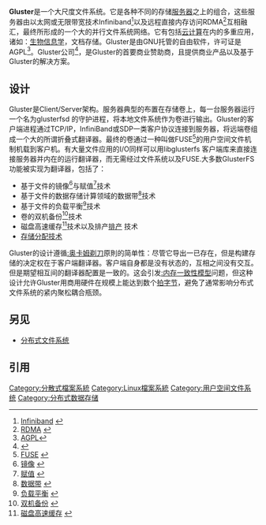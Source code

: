 {{NoteTA|G1=IT|G2=FL}}
{{Infobox software
| name = GlusterFS
| author = Gluster
| developer = [[Red_Hat|Red Hat]]公司
| latest release version = 10.1<ref>{{cite web|url=https://lists.gluster.org/pipermail/packaging/2022-January/000982.html|title=[gluster-packaging] glusterfs-10.1 released|access-date=2022-01-19}}</ref>
| latest release date = {{release date|df=yes|2022|01|19}}
| operating system = [[Linux|Linux]], [[OS X|OS X]], [[FreeBSD|FreeBSD]], [[NetBSD|NetBSD]], [[OpenSolaris|OpenSolaris]]
| genre = [[分布式文件系统|分布式文件系统]]
| license = [[GPLv3|GNU通用公共许可证第三版]]<ref>{{cite web |url=https://gluster.org/community/documentation/index.php/Gluster_3.1:_Understanding_the_GlusterFS_License |title=Gluster 3.1: Understanding the GlusterFS License |work=Gluster Documentation |publisher=Gluster.org |access-date=30 April 2014 |archive-date=2016-05-03 |archive-url=https://web.archive.org/web/20160503143527/http://www.gluster.org/community/documentation/index.php/Gluster_3.1:_Understanding_the_GlusterFS_License }}</ref>
| website = {{URL|https://www.gluster.org}}
}}
'''Gluster'''是一个大尺度文件系统。它是各种不同的存储[[服务器|服务器]]之上的组合，这些服务器由以太网或无限带宽技术Infiniband<ref>[http://en.wikipedia.org/wiki/Infiniband Infiniband] {{Wayback|url=http://en.wikipedia.org/wiki/Infiniband |date=20201230223030 }}</ref>以及远程直接内存访问RDMA<ref>[http://en.wikipedia.org/wiki/Remote_direct_memory_access RDMA] {{Wayback|url=http://en.wikipedia.org/wiki/Remote_direct_memory_access |date=20210126125901 }}</ref>互相融汇，最终所形成的一个大的并行文件系统网络。它有包括[[云计算|云计算]]在内的多重应用，诸如：[[生物信息学|生物信息学]]，文档存储。Gluster是由GNU托管的自由软件，许可证是AGPL<ref>[http://en.wikipedia.org/wiki/Affero_General_Public_License AGPL]{{Wayback|url=http://en.wikipedia.org/wiki/Affero_General_Public_License |date=20121015124513 }}</ref>。Gluster公司<ref>{{Cite web |url=https://www.gluster.org/ |title=Gluster公司 |access-date=2022-02-21 |archive-date=2022-05-12 |archive-url=https://web.archive.org/web/20220512102756/https://www.gluster.org/ }}</ref>，是Gluster的首要商业赞助商，且提供商业产品以及基于Gluster的解决方案。

==设计==
Gluster是Client/Server架构。服务器典型的布置在存储卷上，每一台服务器运行一个名为glusterfsd 的守护进程，将本地文件系统作为卷进行输出。Gluster的客户端进程通过TCP/IP，InfiniBand或SDP一类客户协议连接到服务器，将远端卷组成一个大的所谓折叠式翻译器。最终的卷通过一种叫做FUSE<ref>[http://en.wikipedia.org/wiki/Filesystem_in_Userspace FUSE] {{Wayback|url=http://en.wikipedia.org/wiki/Filesystem_in_Userspace |date=20210125000411 }}</ref>的用户空间文件机制机载到客户机。有大量文件应用的I/O同样可以用libglusterfs 客户端库来直接连接服务器并内在的运行翻译器，而无需经过文件系统以及FUSE.大多数GlusterFS功能被实现为翻译器，包括了：
*基于文件的镜像<ref>[http://en.wikipedia.org/wiki/Mirror_(computing) 镜像] {{Wayback|url=http://en.wikipedia.org/wiki/Mirror_(computing) |date=20210126061609 }}</ref>与赋值<ref>[http://en.wikipedia.org/wiki/Replication_(computer_science) 赋值] {{Wayback|url=http://en.wikipedia.org/wiki/Replication_(computer_science) |date=20201203224249 }}</ref>技术
*基于文件的数据存储计算领域的数据带<ref>[http://en.wikipedia.org/wiki/Data_striping 数据带] {{Wayback|url=http://en.wikipedia.org/wiki/Data_striping |date=20210125161452 }}</ref>技术
*基于文件的负载平衡<ref>[http://en.wikipedia.org/wiki/Load_balancing_(computing) 负载平衡] {{Wayback|url=http://en.wikipedia.org/wiki/Load_balancing_(computing) |date=20210201015852 }}</ref>技术
*卷的双机备份<ref>[http://en.wikipedia.org/wiki/Failover 双机备份] {{Wayback|url=http://en.wikipedia.org/wiki/Failover |date=20210126073936 }}</ref>技术
*磁盘高速缓存<ref>[http://en.wikipedia.org/wiki/Cache#Disk_cache 磁盘高速缓存] {{Wayback|url=http://en.wikipedia.org/wiki/Cache#Disk_cache |date=20210110213121 }}</ref>技术以及排产<ref>[http://en.wikipedia.org/wiki/I/O_scheduling 排产] {{Wayback|url=http://en.wikipedia.org/wiki/I/O_scheduling |date=20200424221559 }}技术
*[http://en.wikipedia.org/wiki/Disk_quota 存储分配技术] {{Wayback|url=http://en.wikipedia.org/wiki/Disk_quota |date=20201202034515 }}</ref>
Gluster的设计遵循[[:奥卡姆剃刀|:奥卡姆剃刀]]原則的简单性：尽管它导出一已存在，但是构建存储的决定权在于客户端翻译器。客户端自身都是没有状态的，互相之间没有交互。但是期望相互间的翻译器配置是一致的。这会引发[[:内存一致性模型|:内存一致性模型]]问题，但这种设计允许Gluster用商用硬件在规模上能达到数个[[:Petabyte|拍字节]]，避免了通常影响分布式文件系统的紧内聚松耦合瓶颈。

==另见==
* [[分布式文件系统|分布式文件系统]]

==引用==
{{reflist|2}}

[[Category:分散式檔案系統|Category:分散式檔案系統]]
[[Category:Linux檔案系統|Category:Linux檔案系統]]
[[Category:用户空间文件系统|Category:用户空间文件系统]]
[[Category:分布式数据存储|Category:分布式数据存储]]